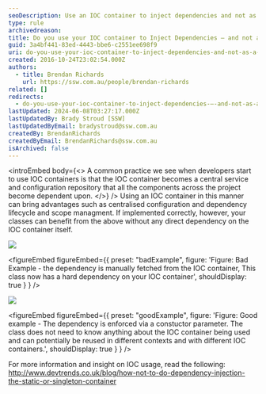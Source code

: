 ```yaml
---
seoDescription: Use an IOC container to inject dependencies and not as a singleton container, allowing for decoupling of classes from their dependencies.
type: rule
archivedreason:
title: Do you use your IOC container to Inject Dependencies – and not as a singleton container
guid: 3a4bf441-83ed-4443-bbe6-c2551ee698f9
uri: do-you-use-your-ioc-container-to-inject-dependencies-and-not-as-a-singleton-container
created: 2016-10-24T23:02:54.000Z
authors:
  - title: Brendan Richards
    url: https://ssw.com.au/people/brendan-richards
related: []
redirects:
  - do-you-use-your-ioc-container-to-inject-dependencies-–-and-not-as-a-singleton-container
lastUpdated: 2024-06-08T03:27:17.000Z
lastUpdatedBy: Brady Stroud [SSW]
lastUpdatedByEmail: bradystroud@ssw.com.au
createdBy: BrendanRichards
createdByEmail: BrendanRichards@ssw.com.au
isArchived: false
---
```


<introEmbed
  body={<>
A common practice we see when developers start to use IOC containers is that the IOC container becomes a central service and configuration repository that all the components across the project become dependent upon.
  </>}
/>
Using an IOC container in this manner can bring advantages such as centralised configuration and dependency lifecycle and scope managment. If implemented correctly, however, your classes can benefit from the above without any direct dependency on the IOC container itself.

![](/uploads/rules/do-you-use-your-ioc-container-to-inject-dependencies-and-not-as-a-singleton-container/IOC_badexample.png)

<figureEmbed figureEmbed={{
  preset: "badExample",
  figure: 'Figure: Bad Example - the dependency is manually fetched from the IOC container, This class now has a hard dependency on your IOC container',
  shouldDisplay: true
} } />


![](/uploads/rules/do-you-use-your-ioc-container-to-inject-dependencies-and-not-as-a-singleton-container/IOC_GoodExample.png)

<figureEmbed figureEmbed={{
  preset: "goodExample",
  figure: 'Figure: Good example - The dependency is enforced via a constuctor parameter. The class does not need to know anything about the IOC container being used and can potentially be reused in different contexts and with different IOC containers.',
  shouldDisplay: true
} } />


For more information and insight on IOC usage, read the following: http://www.devtrends.co.uk/blog/how-not-to-do-dependency-injection-the-static-or-singleton-container
